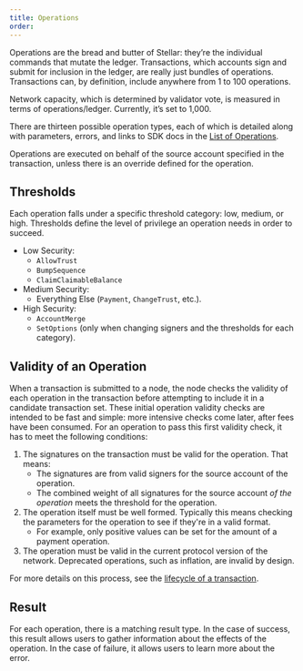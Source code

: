 ```yaml
---
title: Operations
order:
---
```


Operations are the bread and butter of Stellar: they’re the individual commands that mutate the ledger. Transactions, which accounts sign and submit for inclusion in the ledger, are really just bundles of operations. Transactions can, by definition, include anywhere from 1 to 100 operations.

Network capacity, which is determined by validator vote, is measured in terms of operations/ledger. Currently, it’s set to 1,000.

There are thirteen possible operation types, each of which is detailed along with parameters, errors, and links to SDK docs in the [List of Operations](../start/list-of-operations.mdx).

Operations are executed on behalf of the source account specified in the transaction, unless there is an override defined for the operation.

## Thresholds

Each operation falls under a specific threshold category: low, medium, or high. Thresholds define the level of privilege an operation needs in order to succeed.

- Low Security:
  - `AllowTrust`
  - `BumpSequence`
  - `ClaimClaimableBalance`
- Medium Security:
  - Everything Else (`Payment`, `ChangeTrust`, etc.).
- High Security:
  - `AccountMerge`
  - `SetOptions` (only when changing signers and the thresholds for each category).

## Validity of an Operation

When a transaction is submitted to a node, the node checks the validity of each operation in the transaction before attempting to include it in a candidate transaction set. These initial operation validity checks are intended to be fast and simple: more intensive checks come later, after fees have been consumed. For an operation to pass this first validity check, it has to meet the following conditions:

1. The signatures on the transaction must be valid for the operation. That means:
   - The signatures are from valid signers for the source account of the operation.
   - The combined weight of all signatures for the source account _of the operation_ meets the threshold for the operation.
2. The operation itself must be well formed. Typically this means checking the parameters for the operation to see if they're in a valid format.
   - For example, only positive values can be set for the amount of a payment operation.
3. The operation must be valid in the current protocol version of the network. Deprecated operations, such as inflation, are invalid by design.

For more details on this process, see the [lifecycle of a transaction](./transactions.mdx#transaction-lifecycle).

## Result

For each operation, there is a matching result type. In the case of success, this result allows users to gather information about the effects of the operation. In the case of failure, it allows users to learn more about the error.
